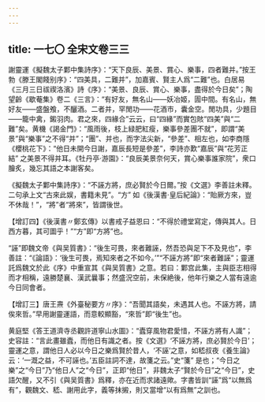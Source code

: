```yaml
---
---
---
```

title: 一七〇 全宋文卷三三
---




謝靈運《擬魏太子鄴中集詩序》：“天下良辰、美景、賞心、樂事，四者難并。”按王勃《滕王閣餞别序》：“四美具，二難并”，加嘉賓、賢主人爲“二難”也。白居易《三月三日祓禊洛濱》詩《序》：“美景、良辰、賞心、樂事，盡得於今日矣”；陶望齡《歇菴集》卷二《三言》：“有好友，無名山——妖冶姬，圊中間。有名山，無好友——盛盤飧，不釃酒。二者并，罕閒功——花酒市，囊金空。閒功具，少題目——籠中禽，鎩羽肉。君之來，四緣合”云云，曰“四緣”而實包賅“四美”與“二難”矣。黄機《謁金門》：“風雨後，枝上緑肥紅瘦，樂事參差團不就”，即謂“美景”與“樂事”之不得“并”；“團”、并也，而字法尖新，“參差”、相左也，如李商隱《櫻桃花下》：“他日未開今日謝，嘉辰長短是參差”，李詩亦歎“嘉辰”與“花芳正結” 之美景不得并耳。《牡丹亭·游園》：“良辰美景奈何天，賞心樂事誰家院”，衆口膾炙，幾忘其語之本謝客矣。

《擬魏太子鄴中集詩序》：“不誣方將，庶必賢於今日爾。”按《文選》李善註未釋。二句承上文“古來此娱，書籍未見”。“方” 如《後漢書·皇后紀論》：“貽厥方來，豈不休哉！”，“將”者“將來”，皆謂後世。

【增訂四】《後漢書〃鄭玄傳》以書戒子益恩曰：“不得於禮堂寫定，傳與其人。日西方暮，其可圖乎！”“方”即“方將”也。

“誣”即魏文帝《與吴質書》：“後生可畏，來者難誣，然吾恐與足下不及見也”，李善註：“《論語》：‘後生可畏，焉知來者之不如今。’”“不誣方將”即“來者難誣”；靈運託爲魏文於此《序》中重宣其《與吴質書》之意。若曰：鄴宫此集，主與臣志相得而才相稱，遠勝楚襄、漢武曩事；然盛況空前，未保絶後，他年行樂之人當有遠逾今日同會者。

【增訂三】唐王燾《外臺秘要方〃序》：“吾聞其語矣，未遇其人也。不誣方將，請俟來哲。”早用謝靈運語，而意較顯豁，“來哲”即“後生”也。

黄庭堅《答王道濟寺丞觀許道寧山水圖》：“蠹穿風物君愛惜，不誣方將有人識”；史容註：“言此畫雖蠹，而他日有識之者。按《文選》‘不誣方將，庶必賢於今日’；靈運之意，謂他日人必以今日之樂爲賢於昔人，‘不誣’之意，如嵇叔夜《養生論》云：‘一溉之益，不可誣也。’五臣註詞不達，故箋之云。”史“箋” 是也；“今日之樂”之“今日”乃“他日人”之“今日”，正即“他日”，非魏太子“賢於今日”之“今日”，史語欠醒，又不引《與吴質書》爲釋，亦在近而求諸遠歟。字書皆訓“誣”爲“以無爲有”，觀魏文、嵇、謝用此字，義等抹摋，則又當增“以有爲無”之訓也。